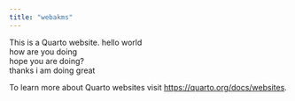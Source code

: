 ```yaml
---
title: "webakms"
---
```


This is a Quarto website.
hello world<br>
how are you doing<br>
hope you are doing?<br>
thanks i am doing great<br>


To learn more about Quarto websites visit <https://quarto.org/docs/websites>.
